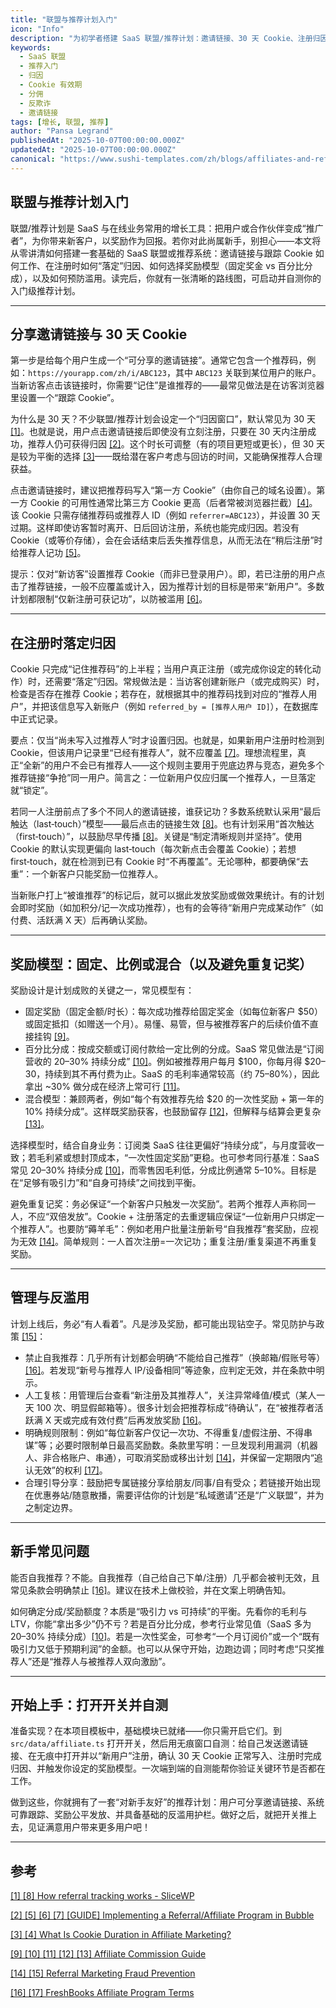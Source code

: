 ```yaml
---
title: "联盟与推荐计划入门"
icon: "Info"
description: "为初学者搭建 SaaS 联盟/推荐计划：邀请链接、30 天 Cookie、注册归因、奖励模型与基础反滥用。"
keywords:
  - SaaS 联盟
  - 推荐入门
  - 归因
  - Cookie 有效期
  - 分佣
  - 反欺诈
  - 邀请链接
tags: [增长, 联盟, 推荐]
author: "Pansa Legrand"
publishedAt: "2025-10-07T00:00:00.000Z"
updatedAt: "2025-10-07T00:00:00.000Z"
canonical: "https://www.sushi-templates.com/zh/blogs/affiliates-and-referrals-for-beginners"
---
```


## 联盟与推荐计划入门

联盟/推荐计划是 SaaS 与在线业务常用的增长工具：把用户或合作伙伴变成“推广者”，为你带来新客户，以奖励作为回报。若你对此尚属新手，别担心——本文将从零讲清如何搭建一套基础的 SaaS 联盟或推荐系统：邀请链接与跟踪 Cookie 如何工作、在注册时如何“落定”归因、如何选择奖励模型（固定奖金 vs 百分比分成），以及如何预防滥用。读完后，你就有一张清晰的路线图，可启动并自测你的入门级推荐计划。

---

## 分享邀请链接与 30 天 Cookie

第一步是给每个用户生成一个“可分享的邀请链接”。通常它包含一个推荐码，例如：`https://yourapp.com/zh/i/ABC123`，其中 `ABC123` 关联到某位用户的账户。当新访客点击该链接时，你需要“记住”是谁推荐的——最常见做法是在访客浏览器里设置一个“跟踪 Cookie”。

为什么是 30 天？不少联盟/推荐计划会设定一个“归因窗口”，默认常见为 30 天 <a href="https://slicewp.com/docs/referral-tracking/" target="_blank" rel="noopener noreferrer">[1]</a>。也就是说，用户点击邀请链接后即使没有立刻注册，只要在 30 天内注册成功，推荐人仍可获得归因 <a href="https://forum.bubble.io/t/guide-implementing-a-referral-affiliate-program-in-bubble/289986" target="_blank" rel="noopener noreferrer">[2]</a>。这个时长可调整（有的项目更短或更长），但 30 天是较为平衡的选择 <a href="https://medium.com/@nrichardbiz_91133/what-is-cookie-duration-in-affiliate-marketing-explained-001ee3af5c9e" target="_blank" rel="noopener noreferrer">[3]</a>——既给潜在客户考虑与回访的时间，又能确保推荐人合理获益。

点击邀请链接时，建议把推荐码写入“第一方 Cookie”（由你自己的域名设置）。第一方 Cookie 的可用性通常比第三方 Cookie 更高（后者常被浏览器拦截）<a href="https://medium.com/@nrichardbiz_91133/what-is-cookie-duration-in-affiliate-marketing-explained-001ee3af5c9e" target="_blank" rel="noopener noreferrer">[4]</a>。该 Cookie 只需存储推荐码或推荐人 ID（例如 `referrer=ABC123`），并设置 30 天过期。这样即使访客暂时离开、日后回访注册，系统也能完成归因。若没有 Cookie（或等价存储），会在会话结束后丢失推荐信息，从而无法在“稍后注册”时给推荐人记功 <a href="https://forum.bubble.io/t/guide-implementing-a-referral-affiliate-program-in-bubble/289986" target="_blank" rel="noopener noreferrer">[5]</a>。

提示：仅对“新访客”设置推荐 Cookie（而非已登录用户）。即，若已注册的用户点击了推荐链接，一般不应覆盖或计入，因为推荐计划的目标是带来“新用户”。多数计划都限制“仅新注册可获记功”，以防被滥用 <a href="https://forum.bubble.io/t/guide-implementing-a-referral-affiliate-program-in-bubble/289986" target="_blank" rel="noopener noreferrer">[6]</a>。

---

## 在注册时落定归因

Cookie 只完成“记住推荐码”的上半程；当用户真正注册（或完成你设定的转化动作）时，还需要“落定”归因。常规做法是：当访客创建新账户（或完成购买）时，检查是否存在推荐 Cookie；若存在，就根据其中的推荐码找到对应的“推荐人用户”，并把该信息写入新账户（例如 `referred_by = [推荐人用户 ID]`），在数据库中正式记录。

要点：仅当“尚未写入过推荐人”时才设置归因。也就是，如果新用户注册时检测到 Cookie，但该用户记录里“已经有推荐人”，就不应覆盖 <a href="https://forum.bubble.io/t/guide-implementing-a-referral-affiliate-program-in-bubble/289986" target="_blank" rel="noopener noreferrer">[7]</a>。理想流程里，真正“全新”的用户不会已有推荐人——这个规则主要用于兜底边界与竞态，避免多个推荐链接“争抢”同一用户。简言之：一位新用户仅应归属一个推荐人，一旦落定就“锁定”。

若同一人注册前点了多个不同人的邀请链接，谁获记功？多数系统默认采用“最后触达（last‑touch）”模型——最后点击的链接生效 <a href="https://slicewp.com/docs/referral-tracking/" target="_blank" rel="noopener noreferrer">[8]</a>。也有计划采用“首次触达（first‑touch）”，以鼓励尽早传播 <a href="https://slicewp.com/docs/referral-tracking/" target="_blank" rel="noopener noreferrer">[8]</a>。关键是“制定清晰规则并坚持”。使用 Cookie 的默认实现更偏向 last‑touch（每次新点击会覆盖 Cookie）；若想 first‑touch，就在检测到已有 Cookie 时“不再覆盖”。无论哪种，都要确保“去重”：一个新客户只能奖励一位推荐人。

当新账户打上“被谁推荐”的标记后，就可以据此发放奖励或做效果统计。有的计划会即时奖励（如加积分/记一次成功推荐），也有的会等待“新用户完成某动作”（如付费、活跃满 X 天）后再确认奖励。

---

## 奖励模型：固定、比例或混合（以及避免重复记奖）

奖励设计是计划成败的关键之一，常见模型有：

- 固定奖励（固定金额/时长）：每次成功推荐给固定奖金（如每位新客户 $50）或固定抵扣（如赠送一个月）。易懂、易管，但与被推荐客户的后续价值不直接挂钩 <a href="https://www.rewardful.com/articles/affiliate-commission-explained" target="_blank" rel="noopener noreferrer">[9]</a>。
- 百分比分成：按成交额或订阅付款给一定比例的分成。SaaS 常见做法是“订阅营收的 20–30% 持续分成” <a href="https://www.rewardful.com/articles/affiliate-commission-explained" target="_blank" rel="noopener noreferrer">[10]</a>。例如被推荐用户每月 $100，你每月得 $20–30，持续到其不再付费为止。SaaS 的毛利率通常较高（约 75–80%），因此拿出 ~30% 做分成在经济上常可行 <a href="https://www.rewardful.com/articles/affiliate-commission-explained" target="_blank" rel="noopener noreferrer">[11]</a>。
- 混合模型：兼顾两者，例如“每个有效推荐先给 $20 的一次性奖励 + 第一年的 10% 持续分成”。这样既奖励获客，也鼓励留存 <a href="https://www.rewardful.com/articles/affiliate-commission-explained" target="_blank" rel="noopener noreferrer">[12]</a>，但解释与结算会更复杂 <a href="https://www.rewardful.com/articles/affiliate-commission-explained" target="_blank" rel="noopener noreferrer">[13]</a>。

选择模型时，结合自身业务：订阅类 SaaS 往往更偏好“持续分成”，与月度营收一致；若毛利紧或想封顶成本，“一次性固定奖励”更稳。也可参考同行基准：SaaS 常见 20–30% 持续分成 <a href="https://www.rewardful.com/articles/affiliate-commission-explained" target="_blank" rel="noopener noreferrer">[10]</a>，而零售因毛利低，分成比例通常 5–10%。目标是在“足够有吸引力”和“自身可持续”之间找到平衡。

避免重复记奖：务必保证“一个新客户只触发一次奖励”。若两个推荐人声称同一人，不应“双倍发放”。Cookie + 注册落定的去重逻辑应保证“一位新用户只绑定一个推荐人”。也要防“薅羊毛”：例如老用户批量注册新号“自我推荐”套奖励，应视为无效 <a href="https://www.prefinery.com/blog/referral-marketing/fraud-prevention/" target="_blank" rel="noopener noreferrer">[14]</a>。简单规则：一人首次注册=一次记功；重复注册/重复渠道不再重复奖励。

---

## 管理与反滥用

计划上线后，务必“有人看着”。凡是涉及奖励，都可能出现钻空子。常见防护与政策 <a href="https://www.prefinery.com/blog/referral-marketing/fraud-prevention/" target="_blank" rel="noopener noreferrer">[15]</a>：

- 禁止自我推荐：几乎所有计划都会明确“不能给自己推荐”（换邮箱/假账号等）<a href="https://www.freshbooks.com/affiliate-program?srsltid=AfmBOoofy72UcxpAoeLA4h7OGFGNXuhlnT9KgyY-xf4afXm3UeqFxxy8" target="_blank" rel="noopener noreferrer">[16]</a>。若发现“新号与推荐人 IP/设备相同”等迹象，应判定无效，并在条款中明示。
- 人工复核：用管理后台查看“新注册及其推荐人”，关注异常峰值/模式（某人一天 100 次、明显假邮箱等）。很多计划会把推荐标成“待确认”，在“被推荐者活跃满 X 天或完成有效付费”后再发放奖励 <a href="https://www.freshbooks.com/affiliate-program?srsltid=AfmBOoofy72UcxpAoeLA4h7OGFGNXuhlnT9KgyY-xf4afXm3UeqFxxy8" target="_blank" rel="noopener noreferrer">[16]</a>。
- 明确规则限制：例如“每位新客户仅记一次功、不得重复/虚假注册、不得串谋”等；必要时限制单日最高奖励数。条款里写明：一旦发现利用漏洞（机器人、非合格账户、串通），可取消奖励或移出计划 <a href="https://www.prefinery.com/blog/referral-marketing/fraud-prevention/" target="_blank" rel="noopener noreferrer">[14]</a>，并保留一定期限内“追认无效”的权利 <a href="https://www.freshbooks.com/affiliate-program?srsltid=AfmBOoofy72UcxpAoeLA4h7OGFGNXuhlnT9KgyY-xf4afXm3UeqFxxy8" target="_blank" rel="noopener noreferrer">[17]</a>。
- 合理引导分享：鼓励把专属链接分享给朋友/同事/自有受众；若链接开始出现在优惠券站/随意散播，需要评估你的计划是“私域邀请”还是“广义联盟”，并为之制定边界。

---

## 新手常见问题

能否自我推荐？不能。自我推荐（自己给自己下单/注册）几乎都会被判无效，且常见条款会明确禁止 <a href="https://www.freshbooks.com/affiliate-program?srsltid=AfmBOoofy72UcxpAoeLA4h7OGFGNXuhlnT9KgyY-xf4afXm3UeqFxxy8" target="_blank" rel="noopener noreferrer">[16]</a>。建议在技术上做校验，并在文案上明确告知。

如何确定分成/奖励额度？本质是“吸引力 vs 可持续”的平衡。先看你的毛利与 LTV，你能“拿出多少”仍不亏？若是百分比分成，参考行业常见值（SaaS 多为 20–30% 持续分成）<a href="https://www.rewardful.com/articles/affiliate-commission-explained" target="_blank" rel="noopener noreferrer">[10]</a>。若是一次性奖金，可参考“一个月订阅价”或一个“既有吸引力又低于预期利润”的金额。也可以从保守开始，边跑边调；同时考虑“只奖推荐人”还是“推荐人与被推荐人双向激励”。

---

## 开始上手：打开开关并自测

准备实现？在本项目模板中，基础模块已就绪——你只需开启它们。到 `src/data/affiliate.ts` 打开开关，然后用无痕窗口自测：给自己发送邀请链接、在无痕中打开并以“新用户”注册，确认 30 天 Cookie 正常写入、注册时完成归因、并触发你设定的奖励模型。一次端到端的自测能帮你验证关键环节是否都在工作。

做到这些，你就拥有了一套“对新手友好”的推荐计划：用户可分享邀请链接、系统可靠跟踪、奖励公平发放、并具备基础的反滥用护栏。做好之后，就把开关推上去，见证满意用户带来更多用户吧！

---

## 参考

<a href="https://slicewp.com/docs/referral-tracking/" target="_blank" rel="noopener noreferrer">[1] [8] How referral tracking works - SliceWP</a>

<a href="https://forum.bubble.io/t/guide-implementing-a-referral-affiliate-program-in-bubble/289986" target="_blank" rel="noopener noreferrer">[2] [5] [6] [7] [GUIDE] Implementing a Referral/Affiliate Program in Bubble</a>

<a href="https://medium.com/@nrichardbiz_91133/what-is-cookie-duration-in-affiliate-marketing-explained-001ee3af5c9e" target="_blank" rel="noopener noreferrer">[3] [4] What Is Cookie Duration in Affiliate Marketing?</a>

<a href="https://www.rewardful.com/articles/affiliate-commission-explained" target="_blank" rel="noopener noreferrer">[9] [10] [11] [12] [13] Affiliate Commission Guide</a>

<a href="https://www.prefinery.com/blog/referral-marketing/fraud-prevention/" target="_blank" rel="noopener noreferrer">[14] [15] Referral Marketing Fraud Prevention</a>

<a href="https://www.freshbooks.com/affiliate-program?srsltid=AfmBOoofy72UcxpAoeLA4h7OGFGNXuhlnT9KgyY-xf4afXm3UeqFxxy8" target="_blank" rel="noopener noreferrer">[16] [17] FreshBooks Affiliate Program Terms</a>

